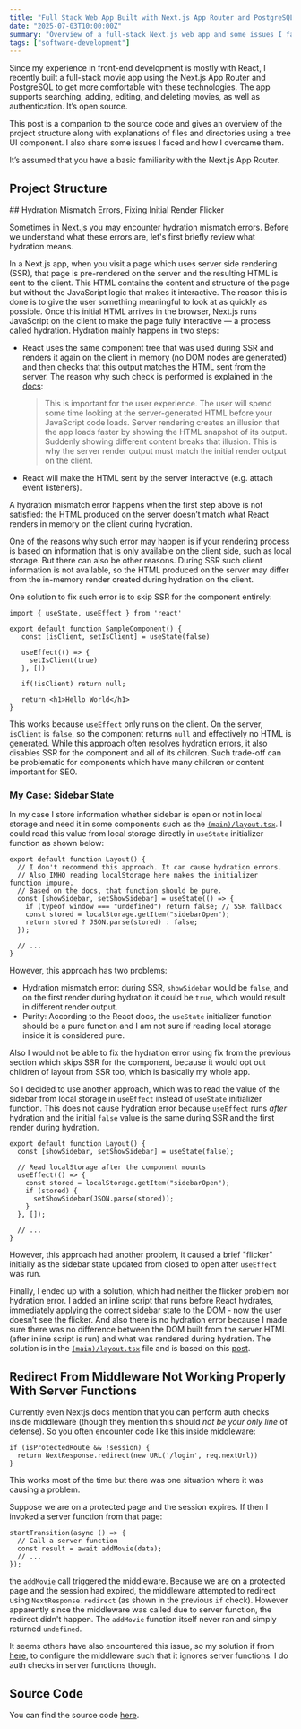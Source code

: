 ```yaml
---
title: "Full Stack Web App Built with Next.js App Router and PostgreSQL"
date: "2025-07-03T10:00:00Z"
summary: "Overview of a full-stack Next.js web app and some issues I faced and how I solved them."
tags: ["software-development"]
---
```


Since my experience in front-end development is mostly with React, I recently built a full-stack movie app using the Next.js App Router
and PostgreSQL to get more comfortable with these technologies. The app supports searching, adding, editing, and
deleting movies, as well as authentication. It’s open source.

This post is a companion to the source code and gives an overview of the project structure along with explanations of files and directories using a tree UI component.
I also share some issues I faced and how I overcame them.

It’s assumed that you have a basic familiarity with the Next.js App Router.

## Project Structure

<div className="pt-4">
  <TreeWithDescriptions
    data={[
      {
        isFolder: true,
        title: "app",
        key: "src/app",
        description: `This is the Next.js app directory. The Next.js app directory is essentially a routing system that uses folders and special files (e.g. page.tsx) to define routes. It also supports layouts which is basically a UI that is shared between multiple pages.`,
        children: [
          {
            isFolder: true,
            title: "(main)",
            key: "src/app/(main)",
            description: `Contains most application pages. As a route group (indicated by parentheses), it helps organize routes without affecting the URL structure.`,
            children: [
              {
                isFolder: true,
                title: "add-movie",
                key: "src/app/(main)/add-movie",
                children: [
                  {
                    isFolder: false,
                    title: "page.tsx",
                    key: "src/app/(main)/add-movie/page.tsx",
                    description: "Page which contains form for adding a movie.",
                  },
                ],
              },
              {
                isFolder: true,
                title: "edit-movie",
                key: "src/app/(main)/edit-movie",
                children: [
                  {
                    isFolder: true,
                    title: "[id]",
                    key: "src/app/(main)/edit-movie/[id]",
                    description: "Dynamic route for editing a movie by ID.",
                    children: [
                      {
                        isFolder: false,
                        title: "page.tsx",
                        key: "src/app/(main)/edit-movie/[id]/page.tsx",
                        description: "Loads movie data by ID and renders page for editing a movie.",
                      },
                    ],
                  },
                ],
              },
              {
                isFolder: true,
                title: "search",
                key: "src/app/(main)/search",
                children: [
                  {
                    isFolder: false,
                    title: "page.tsx",
                    key: "src/app/(main)/search/page.tsx",
                    description: "Displays a page with search form and paginated movie results.",
                  },
                ],
              },
              {
                isFolder: false,
                title: "layout.tsx",
                key: "src/app/(main)/layout.tsx",
                description: `Layout for the (main) route group. Applies to all routes inside the group but not outside it.`,
              },
              {
                isFolder: false,
                title: "page.tsx",
                key: "src/app/(main)/page.tsx",
                description: "Home page with a welcome message.",
              },
            ],
          },
          {
            isFolder: true,
            title: "api",
            key: "src/app/api",
            description: "API route handlers",
            children: [
              {
                isFolder: true,
                title: "genres",
                key: "src/app/api/genres",
                children: [
                  {
                    isFolder: false,
                    title: "route.ts",
                    key: "src/app/api/genres/route.ts",
                    description: "Returns a list of genres from the database.",
                  },
                ],
              },
              {
                isFolder: true,
                title: "seed",
                key: "src/app/api/seed",
                children: [
                  {
                    isFolder: false,
                    title: "route.ts",
                    key: "src/app/api/seed/route.ts",
                    description: "Seeds genres, movies, and users tables in the database.",
                  },
                ],
              },
              {
                isFolder: true,
                title: "session",
                key: "src/app/api/session",
                children: [
                  {
                    isFolder: false,
                    title: "route.ts",
                    key: "src/app/api/session/route.ts",
                    description: "Returns session authentication status.",
                  },
                ],
              },
            ],
          },
          {
            isFolder: true,
            title: "login",
            key: "src/app/login",
            children: [
              {
                isFolder: false,
                title: "page.tsx",
                key: "src/app/login/page.tsx",
                description: "Login page, a client component.",
              },
            ],
          },
          {
            isFolder: false,
            title: "favicon.ico",
            key: "src/app/favicon.ico",
            description: "Favicon for the application.",
          },
          {
            isFolder: false,
            title: "globals.css",
            key: "src/app/globals.css",
            description: "Global CSS styles and Tailwind customizations.",
          },
          {
            isFolder: false,
            title: "layout.tsx",
            key: "src/app/layout.tsx",
            description: "Root layout for the app, sets up providers and global styles.",
          },
        ],
      },
      {
        isFolder: true,
        title: "components",
        key: "src/components",
        description:
          "Inside this folder, components using client-specific features (e.g. state, effects) go in the client folder. Those using server-specific features (e.g. async components) go in the server folder. Components that use neither can technically work in both contexts (for example if they're imported by a client component, they'll automatically become part of the client bundle) -  so they are placed outside of these folders.",
        children: [
          {
            isFolder: true,
            title: "client",
            key: "src/components/client",
            description: "React client components. ",
            children: [
              {
                isFolder: false,
                title: "auth-provider.tsx",
                key: "src/components/client/auth-provider.tsx",
                description: "Context provider for authentication state and logic.",
              },
              {
                isFolder: false,
                title: "button-link.tsx",
                key: "src/components/client/button-link.tsx",
                description: "Link component styled to look like a button.",
              },
              {
                isFolder: false,
                title: "button.tsx",
                key: "src/components/client/button.tsx",
                description: "Reusable button component with style variants.",
              },
              {
                isFolder: false,
                title: "delete-button.tsx",
                key: "src/components/client/delete-button.tsx",
                description: "Button for deleting a movie, with confirmation and loading overlay.",
              },
              {
                isFolder: false,
                title: "header.tsx",
                key: "src/components/client/header.tsx",
                description: "App header with sidebar toggle and theme switch.",
              },
              {
                isFolder: false,
                title: "pagination.tsx",
                key: "src/components/client/pagination.tsx",
                description: "Pagination controls for navigating movie pages.",
              },
              {
                isFolder: false,
                title: "providers.tsx",
                key: "src/components/client/providers.tsx",
                description: "Wraps the app with authentication and theme providers.",
              },
              {
                isFolder: false,
                title: "search-form.tsx",
                key: "src/components/client/search-form.tsx",
                description: "Form for searching movies with filters.",
              },
              {
                isFolder: false,
                title: "sidebar.tsx",
                key: "src/components/client/sidebar.tsx",
                description: "Sidebar with navigation links and login/logout options.",
              },
              {
                isFolder: false,
                title: "theme-toggle.tsx",
                key: "src/components/client/theme-toggle.tsx",
                description: "Toggle switch for light/dark theme.",
              },
              {
                isFolder: false,
                title: "overlay.tsx",
                key: "src/components/client/overlay.tsx",
                description: "Full-screen overlay. Can show also loading spinner.",
              },
            ],
          },
          {
            isFolder: true,
            title: "server",
            key: "src/components/server",
            description: "React server components",
            children: [
              {
                isFolder: false,
                title: "paginated-movies-list.tsx",
                key: "src/components/server/paginated-movies-list.tsx",
                description: "Fetches and displays paginated movie results.",
              },
            ],
          },
          {
            isFolder: false,
            title: "loading.tsx",
            key: "src/components/loading.tsx",
            description: "Simple loading spinner component.",
          },
          {
            isFolder: false,
            title: "movies-list.tsx",
            key: "src/components/movies-list.tsx",
            description: "Displays a table of movies with actions.",
          },
        ],
      },
      {
        isFolder: true,
        title: "hooks",
        key: "src/hooks",
        description: "Custom React hooks.",
        children: [
          {
            isFolder: false,
            title: "useOptions.ts",
            key: "src/hooks/useOptions.ts",
            description: "Hook to fetch selectable options (e.g., genres) from API.",
          },
        ],
      },
      {
        isFolder: true,
        title: "lib",
        key: "src/lib",
        description: "Folder for some server-side logic.",
        children: [
          {
            isFolder: false,
            title: "auth.ts",
            key: "src/lib/auth.ts",
            description: "JWT signing/verification utilities and session token retriever.",
          },
          {
            isFolder: false,
            title: "movies.ts",
            key: "src/lib/movies.ts",
            description: `Methods for searching movies. These are not server functions because it is not recommended to use server functions for data fetching; moreover
we don't use these methods in the client components, which is usually the reason to use server functions.`,
          },
        ],
      },
      {
        isFolder: true,
        title: "server-functions",
        key: "src/server-functions",
        description: `Server functions allow client components to call asynchronous functions that are executed on the server. When that function is called on the client, React will send a request to the server to execute the function, and return the result. They are used for updating data. `,
        children: [
          {
            isFolder: false,
            title: "auth.tsx",
            key: "src/server-functions/auth.tsx",
            description: "Implements login and logout server functions.",
          },
          {
            isFolder: false,
            title: "movies.tsx",
            key: "src/server-functions/movies.tsx",
            description: "Implements server functions to add, edit, and delete movies.",
          },
        ],
      },
      {
        isFolder: true,
        title: "types",
        key: "src/types",
        description: `TypeScript type definitions.`,
        children: [
          {
            isFolder: false,
            title: "globals.d.ts",
            key: "src/types/globals.d.ts",
            description: "Global TypeScript definitions for project-wide types without the need for explicit imports.",
          },
        ],
      },
      {
        isFolder: false,
        title: "middleware.ts",
        key: "src/middleware.ts",
        description: "Middleware for protecting routes based on authentication.",
      },
      {
        isFolder: false,
        title: "utils.ts",
        key: "src/utils.ts",
        description: "Shared utilities for server and client.",
      },
    ]}
  />
</div>
## Hydration Mismatch Errors, Fixing Initial Render Flicker

Sometimes in Next.js you may encounter hydration mismatch errors. Before we
understand what these errors are, let's first briefly review what
hydration means.

In a Next.js app, when you visit a page which uses server side rendering
(SSR), that page is pre-rendered on the server and the resulting HTML is
sent to the client. This HTML contains the content and structure of the
page but without the JavaScript logic that makes it interactive. The
reason this is done is to give the user something meaningful to look at
as quickly as possible. Once this initial HTML arrives in the browser,
Next.js runs JavaScript on the client to make the page fully interactive
— a process called hydration. Hydration mainly happens in two steps:

- React uses the same component tree that was used during SSR and renders it again
  on the client in memory (no DOM nodes are generated) and then checks that this output matches the HTML sent from the server.
  The reason why such check is performed is explained in the [docs](https://react.dev/reference/react-dom/client/hydrateRoot):

  > This is important for the user experience. The user will spend some time looking at the server-generated HTML before your JavaScript code loads. Server rendering creates an illusion that the app loads faster by showing the HTML snapshot of its output. Suddenly showing different content breaks that illusion. This is why the server render output must match the initial render output on the client.

- React will make the HTML sent by the server interactive (e.g. attach event listeners).

A hydration mismatch error happens when the first step above is not satisfied:
the HTML produced on the server doesn’t match what React renders in memory on the client during hydration.

One of the reasons why such error may happen is if your rendering process
is based on information that is only available on the client side, such as local storage.
But there can also be other reasons. During SSR such client information is not available, so
the HTML produced on the server may differ from the in-memory render created during hydration on the client.

One solution to fix such error is to skip SSR for the component entirely:

```
import { useState, useEffect } from 'react'

export default function SampleComponent() {
   const [isClient, setIsClient] = useState(false)

   useEffect(() => {
     setIsClient(true)
   }, [])

   if(!isClient) return null;

   return <h1>Hello World</h1>
}

```

This works because `useEffect` only runs on the client. On the server,
`isClient` is `false`, so the component returns `null` and effectively
no HTML is generated. While this approach often resolves hydration
errors, it also disables SSR for the component and all of its children.
Such trade-off can be problematic for components which have many
children or content important for SEO.

### My Case: Sidebar State

In my case I store information whether sidebar is open or not in local storage
and need it in some components such as the [`(main)/layout.tsx`](<https://github.com/gmoniava/movie-app/blob/main/src/app/(main)/layout.tsx>).
I could read this value from local storage directly in `useState`
initializer function as shown below:

```
export default function Layout() {
  // I don't recommend this approach. It can cause hydration errors.
  // Also IMHO reading localStorage here makes the initializer function impure.
  // Based on the docs, that function should be pure.
  const [showSidebar, setShowSidebar] = useState(() => {
    if (typeof window === "undefined") return false; // SSR fallback
    const stored = localStorage.getItem("sidebarOpen");
    return stored ? JSON.parse(stored) : false;
  });

  // ...
}

```

However, this approach has two problems:

- Hydration mismatch error: during SSR, `showSidebar` would be `false`,
  and on the first render during hydration it could be `true`, which would
  result in different render output.
- Purity: According to the React docs, the `useState` initializer
  function should be a pure function and I am not sure if reading local
  storage inside it is considered pure.

Also I would not be able to fix the hydration error using fix from the previous section which skips SSR for the component,
because it would opt out children of layout from SSR too, which is
basically my whole app.

So I decided to use another approach, which was to read the value of the
sidebar from local storage in `useEffect` instead of `useState` initializer
function.
This does not cause hydration error because `useEffect` runs _after_ hydration
and the initial `false` value is the same during SSR and the first render during hydration.

```
export default function Layout() {
  const [showSidebar, setShowSidebar] = useState(false);

  // Read localStorage after the component mounts
  useEffect(() => {
    const stored = localStorage.getItem("sidebarOpen");
    if (stored) {
      setShowSidebar(JSON.parse(stored));
    }
  }, []);

  // ...
}

```

However, this approach had another problem, it caused a brief "flicker" initially as the sidebar
state updated from closed to open after `useEffect` was run.

Finally, I ended up with a solution, which had neither the flicker
problem nor hydration error. I added an inline script that runs before
React hydrates, immediately applying the correct sidebar state to the
DOM - now the user doesn’t see the flicker. And also there is no
hydration error because I made sure there was no difference between the
DOM built from the server HTML (after inline script is run) and
what was rendered during hydration. The solution is in the [`(main)/layout.tsx`](<https://github.com/gmoniava/movie-app/blob/main/src/app/(main)/layout.tsx>) file
and is based on this
[post](https://ethanniser.dev/blog/a-clock-that-doesnt-snap).

## Redirect From Middleware Not Working Properly With Server Functions

Currently even Nextjs docs mention that you can perform auth checks
inside middleware (though they mention this should _not be your only line_ of defense).
So you often encounter code like this inside middleware:

```
if (isProtectedRoute && !session) {
  return NextResponse.redirect(new URL('/login', req.nextUrl))
}
```

This works most of the time but there was one situation where it was causing a problem.

Suppose we are on a protected page and the session expires.
If then I invoked a server function from that page:

```
startTransition(async () => {
  // Call a server function
  const result = await addMovie(data);
  // ...
});
```

the `addMovie` call triggered the middleware. Because we are on a protected page and the session had expired,
the middleware attempted to redirect using `NextResponse.redirect` (as shown in the previous `if` check).
However apparently since the middleware was called due to server function, the redirect didn't
happen. The `addMovie` function itself never ran and simply returned `undefined`.

It seems others have also encountered this issue, so my solution if from [here](https://github.com/vercel/next.js/discussions/64993), to configure the
middleware such that it ignores server functions. I do auth checks in server functions though.

## Source Code

You can find the source code [here](https://github.com/gmoniava/movie-app).
